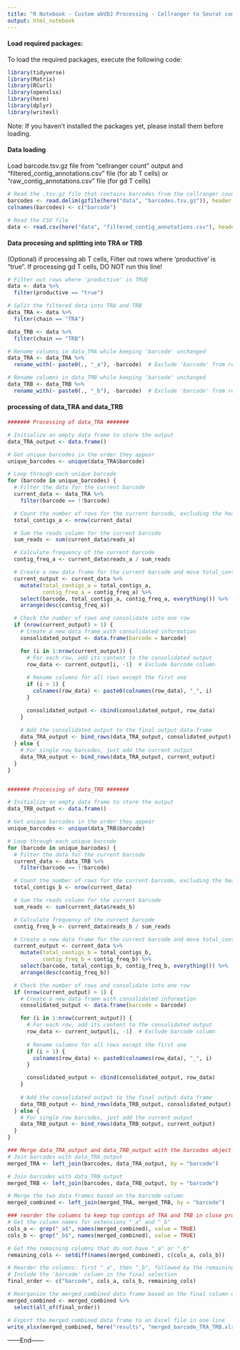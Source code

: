 ```yaml
---
title: "R Notebook - Custom abVDJ Processing - Cellranger to Seurat compatible format"
output: html_notebook
---
```


#### Load required packages:
To load the required packages, execute the following code:

```r
library(tidyverse)
library(Matrix)
library(RCurl)
library(openxlsx)
library(here)
library(dplyr)
library(writexl)
```

Note: If you haven't installed the packages yet, please install them before loading.

#### Data loading
Load barcode.tsv.gz file from "cellranger count" output and "filtered_contig_annotations.csv" file (for ab T cells) or "raw_contig_annotations.csv" file (for gd T cells)
```r
# Read the .tsv.gz file that contains barcodes from the cellranger count output
barcodes <- read.delim(gzfile(here("data", "barcodes.tsv.gz")), header = FALSE, stringsAsFactors = FALSE)
colnames(barcodes) <- c("barcode")

# Read the CSV file
data <- read.csv(here("data", "filtered_contig_annotations.csv"), header = TRUE, stringsAsFactors = FALSE)
```

#### Data procesing and splitting into TRA or TRB 
(Optional) if processing ab T cells, Filter out rows where 'productive' is "true". If processing gd T cells, DO NOT run this line!
```r
# Filter out rows where 'productive' is TRUE
data <- data %>%
  filter(productive == "true")
```


```r
# Split the filtered data into TRA and TRB
data_TRA <- data %>%
  filter(chain == "TRA")

data_TRB <- data %>%
  filter(chain == "TRB")

# Rename columns in data_TRA while keeping 'barcode' unchanged
data_TRA <- data_TRA %>%
  rename_with(~ paste0(., "_a"), -barcode)  # Exclude 'barcode' from renaming

# Rename columns in data_TRB while keeping 'barcode' unchanged
data_TRB <- data_TRB %>%
  rename_with(~ paste0(., "_b"), -barcode)  # Exclude 'barcode' from renaming
```

#### processing of data_TRA and data_TRB

```r

####### Processing of data_TRA #######

# Initialize an empty data frame to store the output
data_TRA_output <- data.frame()

# Get unique barcodes in the order they appear
unique_barcodes <- unique(data_TRA$barcode)

# Loop through each unique barcode
for (barcode in unique_barcodes) {
  # Filter the data for the current barcode
  current_data <- data_TRA %>%
    filter(barcode == !!barcode)

  # Count the number of rows for the current barcode, excluding the header
  total_contigs_a <- nrow(current_data)

  # Sum the reads column for the current barcode
  sum_reads <- sum(current_data$reads_a)

  # Calculate frequency of the current barcode
  contig_freq_a <- current_data$reads_a / sum_reads

  # Create a new data frame for the current barcode and move total_contigs column
  current_output <- current_data %>%
    mutate(total_contigs_a = total_contigs_a,
           contig_freq_a = contig_freq_a) %>%
    select(barcode, total_contigs_a, contig_freq_a, everything()) %>%
    arrange(desc(contig_freq_a))

  # Check the number of rows and consolidate into one row
  if (nrow(current_output) > 1) {
    # Create a new data frame with consolidated information
    consolidated_output <- data.frame(barcode = barcode)

    for (i in 1:nrow(current_output)) {
      # For each row, add its content to the consolidated output
      row_data <- current_output[i, -1]  # Exclude barcode column
      
      # Rename columns for all rows except the first one
      if (i > 1) {
        colnames(row_data) <- paste0(colnames(row_data), "_", i)
      }

      consolidated_output <- cbind(consolidated_output, row_data)
    }
    
    # Add the consolidated output to the final output data frame
    data_TRA_output <- bind_rows(data_TRA_output, consolidated_output)
  } else {
    # For single row barcodes, just add the current output
    data_TRA_output <- bind_rows(data_TRA_output, current_output)
  }
}


####### Processing of data_TRB #######

# Initialize an empty data frame to store the output
data_TRB_output <- data.frame()

# Get unique barcodes in the order they appear
unique_barcodes <- unique(data_TRB$barcode)

# Loop through each unique barcode
for (barcode in unique_barcodes) {
  # Filter the data for the current barcode
  current_data <- data_TRB %>%
    filter(barcode == !!barcode)

  # Count the number of rows for the current barcode, excluding the header
  total_contigs_b <- nrow(current_data)

  # Sum the reads column for the current barcode
  sum_reads <- sum(current_data$reads_b)

  # Calculate frequency of the current barcode
  contig_freq_b <- current_data$reads_b / sum_reads

  # Create a new data frame for the current barcode and move total_contigs column
  current_output <- current_data %>%
    mutate(total_contigs_b = total_contigs_b,
           contig_freq_b = contig_freq_b) %>%
    select(barcode, total_contigs_b, contig_freq_b, everything()) %>%
    arrange(desc(contig_freq_b))

  # Check the number of rows and consolidate into one row
  if (nrow(current_output) > 1) {
    # Create a new data frame with consolidated information
    consolidated_output <- data.frame(barcode = barcode)

    for (i in 1:nrow(current_output)) {
      # For each row, add its content to the consolidated output
      row_data <- current_output[i, -1]  # Exclude barcode column
      
      # Rename columns for all rows except the first one
      if (i > 1) {
        colnames(row_data) <- paste0(colnames(row_data), "_", i)
      }

      consolidated_output <- cbind(consolidated_output, row_data)
    }
    
    # Add the consolidated output to the final output data frame
    data_TRB_output <- bind_rows(data_TRB_output, consolidated_output)
  } else {
    # For single row barcodes, just add the current output
    data_TRB_output <- bind_rows(data_TRB_output, current_output)
  }
}

### Merge data_TRA_output and data_TRB_output with the barcodes object
# Join barcodes with data_TRA_output
merged_TRA <- left_join(barcodes, data_TRA_output, by = "barcode")

# Join barcodes with data_TRB_output
merged_TRB <- left_join(barcodes, data_TRB_output, by = "barcode")

# Merge the two data frames based on the barcode column
merged_combined <- left_join(merged_TRA, merged_TRB, by = "barcode")

### reorder the columns to keep top contigs of TRA and TRB in close proximity. Finally export the merged_combined as an excel file
# Get the column names for extensions "_a" and "_b"
cols_a <- grep("_a$", names(merged_combined), value = TRUE)
cols_b <- grep("_b$", names(merged_combined), value = TRUE)

# Get the remaining columns that do not have "_a" or "_b"
remaining_cols <- setdiff(names(merged_combined), c(cols_a, cols_b))

# Reorder the columns: first "_a", then "_b", followed by the remaining columns
# Include the 'barcode' column in the final selection
final_order <- c("barcode", cols_a, cols_b, remaining_cols)

# Reorganize the merged_combined data frame based on the final column order
merged_combined <- merged_combined %>%
  select(all_of(final_order))

# Export the merged_combined data frame to an Excel file in one line
write_xlsx(merged_combined, here("results", "merged_barcode_TRA_TRB.xlsx"))
```



------End------